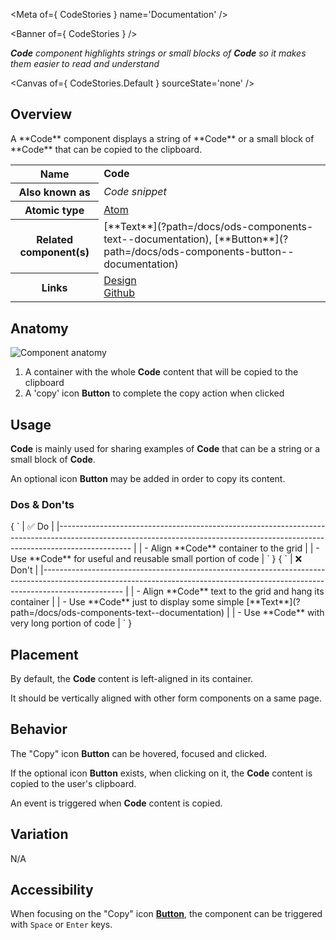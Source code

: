 
<Meta of={ CodeStories } name='Documentation' />

<Banner of={ CodeStories } />

_**Code** component highlights strings or small blocks of **Code** so it makes them easier to read and understand_

<Canvas of={ CodeStories.Default } sourceState='none' />

## Overview
<div>
  <div id='description'>
    A **Code** component displays a string of **Code** or a small block of **Code** that can be copied to the clipboard.
  </div>
  <table>
    <tbody>
    <tr>
      <th scope="row">Name</th>
      <td><strong>Code</strong></td>
    </tr>
    <tr>
      <th scope="row">Also known as</th>
      <td><em>Code snippet</em></td>
    </tr>
    <tr>
      <th scope="row">Atomic type</th>
      <td>
        <a href='https://atomicdesign.bradfrost.com/chapter-2/#atoms'>Atom<OdsIcon
          name={ ODS_ICON_NAME.externalLink }
          style={ { fontSize: '.7rem', paddingLeft: '.3rem', paddingRight: '.2rem' } }></OdsIcon></a>
      </td>
    </tr>
    <tr>
      <th scope="row">Related component(s)</th>
      <td>
        [**Text**](?path=/docs/ods-components-text--documentation),
        [**Button**](?path=/docs/ods-components-button--documentation)
      </td>
    </tr>
    <tr>
      <th scope="row">Links</th>
      <td>
        <a href='https://www.figma.com/proto/tIKzHa5KvHHyosgIgyBswB/Design-Tokens'>Design<OdsIcon
          name={ ODS_ICON_NAME.externalLink }
          style={ { fontSize: '.7rem', paddingLeft: '.3rem', paddingRight: '.2rem' } }></OdsIcon></a><br />
        <a href='https://github.com/ovh/design-system/tree/master/packages/components/src/code'>Github<OdsIcon
          name={ ODS_ICON_NAME.externalLink }
          style={ { fontSize: '.7rem', paddingLeft: '.3rem', paddingRight: '.2rem' } }></OdsIcon></a>
      </td>
    </tr>
    </tbody>
  </table>
</div>

## Anatomy

![Component anatomy](components/code/anatomy.png "Component anatomy")

1. A container with the whole **Code** content that will be copied to the clipboard
2. A 'copy' icon **Button** to complete the copy action when clicked

## Usage

**Code** is mainly used for sharing examples of **Code** that can be a string or a small block of **Code**.

An optional icon **Button** may be added in order to copy its content.

### Dos & Don'ts

<Markdown>
  { `
| ✅ Do                                                                                                                                                                           |
|------------------------------------------------------------------------------------------------------------------------------------------------------------------------------ |
| - Align **Code** container to the grid                                                                                                                                         |
| - Use **Code** for useful and reusable small portion of code                                                                                                                   |
` }
</Markdown>

<Markdown>
  { `
| ❌ Don't                                                                                                                                                                          |
|-------------------------------------------------------------------------------------------------------------------------------------------------------------------------------- |
| - Align **Code** text to the grid and hang its container                                                                                                                         |
| - Use **Code** just to display some simple [**Text**](?path=/docs/ods-components-text--documentation)                                                                     |
| - Use **Code** with very long portion of code                                                                                                                                    |
` }
</Markdown>

## Placement

By default, the **Code** content is left-aligned in its container.

It should be vertically aligned with other form components on a same page.

## Behavior

The "Copy" icon **Button** can be hovered, focused and clicked.

If the optional icon **Button** exists, when clicking on it, the **Code** content is copied to the user's clipboard.

An event is triggered when **Code** content is copied.

## Variation

N/A

## Accessibility

When focusing on the "Copy" icon [**Button**](?path=/docs/ods-components-button--documentation), the component can be triggered with `Space` or `Enter` keys.
